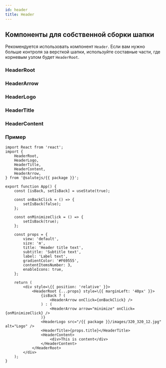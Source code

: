 ```yaml
---
id: header
title: Header
---
```



## Компоненты для собственной сборки шапки
Рекомендуется использовать компонент `Header`.
Если вам нужно больше контроля за версткой шапки,
используйте составные части, где корневым узлом будет `HeaderRoot`.

### HeaderRoot
<Description name="HeaderRoot" />
<PropsTable name="HeaderRoot" />

### HeaderArrow
<Description name="HeaderArrow" />
<PropsTable name="HeaderArrow" />

### HeaderLogo
<Description name="HeaderLogo" />
<PropsTable name="HeaderLogo" />

### HeaderTitle
<Description name="HeaderTitle" />

### HeaderContent
<Description name="HeaderContent" />

### Пример

```tsx live
import React from 'react';
import {
    HeaderRoot,
    HeaderLogo,
    HeaderTitle,
    HeaderContent,
    HeaderArrow,
} from '@salutejs/{{ package }}';

export function App() {
    const [isBack, setIsBack] = useState(true);

    const onBackClick = () => {
        setIsBack(false);
    };

    const onMinimizeClick = () => {
        setIsBack(true);
    };

    const props = {
        view: 'default',
        size: 'm',
        title: 'Header title text',
        subtitle: 'Subtitle text',
        label: 'Label text',
        gradientColor: '#F69555',
        contentItemsNumber: 3,
        enableIcons: true,
    };

    return (
        <div style=\{{ position: 'relative' }}>
            <HeaderRoot {...props} style=\{{ marginLeft: '40px' }}>
                {isBack ? (
                    <HeaderArrow onClick={onBackClick} />
                ) : (
                    <HeaderArrow arrow="minimize" onClick={onMinimizeClick} />
                )}
                <HeaderLogo src="/{{ package }}/images/320_320_12.jpg" alt="Logo" />
                <HeaderTitle>{props.title}</HeaderTitle>
                <HeaderContent>
                    <div>This is content</div>
                </HeaderContent>
            </HeaderRoot>
        </div>
    );
}
```

  

